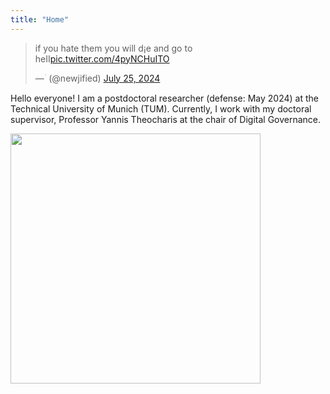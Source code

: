 ```yaml
---
title: "Home"
---
```


<blockquote class="twitter-tweet"><p lang="en" dir="ltr">if you hate them you will d¡e and go to heII<a href="https://t.co/4pyNCHuITO">pic.twitter.com/4pyNCHuITO</a></p>&mdash; ؘ (@newjified) <a href="https://twitter.com/newjified/status/1816313124045115728?ref_src=twsrc%5Etfw">July 25, 2024</a></blockquote> <script async src="https://platform.twitter.com/widgets.js" charset="utf-8"></script> 


Hello everyone! 
I am a postdoctoral researcher (defense: May 2024) at the Technical University of Munich (TUM). 
Currently, I work with my doctoral supervisor, Professor Yannis Theocharis at the chair of Digital Governance. 

![](images/meshaki.JPG){width=400px}